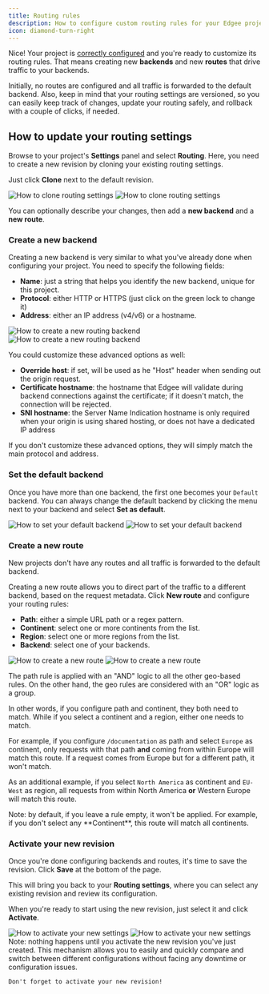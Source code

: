 ```yaml
---
title: Routing rules
description: How to configure custom routing rules for your Edgee project
icon: diamond-turn-right
---
```


Nice! Your project is [correctly configured](/getting-started/project-settings/) and you're ready to customize its routing rules.
That means creating new **backends** and new **routes** that drive traffic to your backends.

Initially, no routes are configured and all traffic is forwarded to the default backend. 
Also, keep in mind that your routing settings are versioned, so you can easily keep track of changes, update your routing safely,
and rollback with a couple of clicks, if needed.

## How to update your routing settings

Browse to your project's **Settings** panel and select **Routing**.
Here, you need to create a new revision by cloning your existing routing settings.

Just click **Clone** next to the default revision.

<Frame caption="How to clone your routing settings. Click on the image to zoom in.">
    <img
        className="block dark:hidden"
        src="/images/routing-clone.png"
        alt="How to clone routing settings"
        dark:hidden
    />
    <img
        className="hidden dark:block"
        src="/images/routing-clone-dark.png"
        alt="How to clone routing settings"
    />
</Frame>


You can optionally describe your changes, then add a **new backend** and a **new route**.

### Create a new backend

Creating a new backend is very similar to what you've already done when configuring your project.
You need to specify the following fields:

- **Name**: just a string that helps you identify the new backend, unique for this project.
- **Protocol**: either HTTP or HTTPS (just click on the green lock to change it)
- **Address**: either an IP address (v4/v6) or a hostname.


<Frame caption="How to create a new routing backend. Click on the image to zoom in.">
    <img
        className="block dark:hidden"
        src="/images/routing-new-backend.png"
        alt="How to create a new routing backend"
        dark:hidden
    />
    <img
        className="hidden dark:block"
        src="/images/routing-new-backend-dark.png"
        alt="How to create a new routing backend"
    />
</Frame>

You could customize these advanced options as well:

- **Override host**: if set, will be used as he "Host" header when sending out the origin request.
- **Certificate hostname**: the hostname that Edgee will validate during backend connections against the certificate;
if it doesn't match, the connection will be rejected.
- **SNI hostname**: the Server Name Indication hostname is only required when your origin is using shared hosting,
or does not have a dedicated IP address

If you don't customize these advanced options, they will simply match the main protocol and address.

### Set the default backend

Once you have more than one backend, the first one becomes your `Default` backend.
You can always change the default backend by clicking the menu next to your backend and select **Set as default**.

<Frame caption="How to set your default backend. Click on the image to zoom in.">
    <img
        className="block dark:hidden"
        src="/images/routing-default-backend.png"
        alt="How to set your default backend"
        dark:hidden
    />
    <img
        className="hidden dark:block"
        src="/images/routing-default-backend-dark.png"
        alt="How to set your default backend"
    />
</Frame>


### Create a new route

New projects don't have any routes and all traffic is forwarded to the default backend.

Creating a new route allows you to direct part of the traffic to a different backend, based on the request metadata.
Click **New route** and configure your routing rules:

- **Path**: either a simple URL path or a regex pattern.
- **Continent**: select one or more continents from the list.
- **Region**: select one or more regions from the list.
- **Backend**: select one of your backends.

<Frame caption="How to create a new route. Click on the image to zoom in.">
    <img
        className="block dark:hidden"
        src="/images/routing-new-route.png"
        alt="How to create a new route"
        dark:hidden
    />
    <img
        className="hidden dark:block"
        src="/images/routing-new-route-dark.png"
        alt="How to create a new route"
    />
</Frame>

The path rule is applied with an "AND" logic to all the other geo-based rules. 
On the other hand, the geo rules are considered with an "OR" logic as a group. 

In other words, if you configure path and continent, they both need to match. 
While if you select a continent and a region, either one needs to match.

For example, if you configure `/documentation` as path and select `Europe` as continent, only requests with that path **and**
coming from within Europe will match this route. If a request comes from Europe but for a different path, it won't match.

As an additional example, if you select `North America` as continent and `EU-West` as region, all requests from within 
North America **or** Western Europe will match this route.

<Note>
    Note: by default, if you leave a rule empty, it won't be applied.
    For example, if you don't select any **Continent**, this route will match all continents.
</Note>

### Activate your new revision

Once you're done configuring backends and routes, it's time to save the revision. Click **Save** at the bottom of the page.

This will bring you back to your **Routing settings**, where you can select any existing revision and review its configuration.

When you're ready to start using the new revision, just select it and click **Activate**.

<Frame caption="How to activate your new settings. Click on the image to zoom in.">
    <img
        className="block dark:hidden"
        src="/images/routing-activate.png"
        alt="How to activate your new settings"
        dark:hidden
    />
    <img
        className="hidden dark:block"
        src="/images/routing-activate-dark.png"
        alt="How to activate your new settings"
    />
</Frame>

<Note>
    Note: nothing happens until you activate the new revision you've just created.
    This mechanism allows you to easily and quickly compare and switch between different
    configurations without facing any downtime or configuration issues.

    Don't forget to activate your new revision!
</Note>